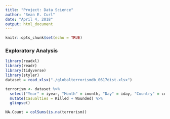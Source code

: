 ```yaml
---
title: "Project: Data Science"
author: "Sean E. Curl"
date: "April 4, 2018"
output: html_document
---
```


```r
knitr::opts_chunk$set(echo = TRUE)
```

### Exploratory Analysis
```r
library(readxl)
library(readr)
library(tidyverse)
library(styler)
dataset = read_xlsx("./globalterrorismdb_0617dist.xlsx")

terrorism <- dataset %>%
  select("Year" = iyear, "Month" = imonth, "Day" = iday, "Country" = country_txt, "Region" = region_txt, "AttackType" = attacktype1_txt, "Target" = target1, "Killed" = nkill, "Wounded" = nwound, "Summary" = summary, "Group" = gname, "Target_Type" = targtype1_txt, "Weapon_type" = weapsubtype1_txt, "Motive" = motive) %>%
  mutate(Casualties = Killed + Wounded) %>%
  glimpse()

NA.Count = colSums(is.na(terrorism))

```